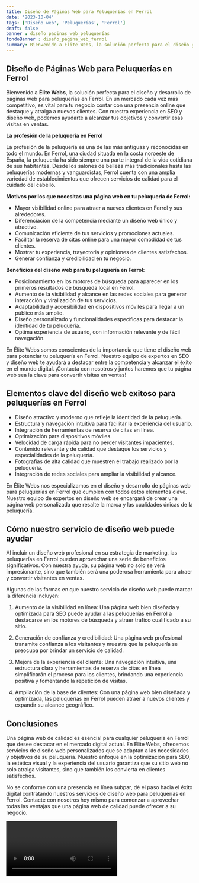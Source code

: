 ```yaml
---
title: Diseño de Páginas Web para Peluquerías en Ferrol
date: '2023-10-04'
tags: ['Diseño web', 'Peluquerías', 'Ferrol']
draft: false
banner : diseño_paginas_web_peluquerías
fondoBanner : diseño_pagina_web_ferrol
summary: Bienvenido a Élite Webs, la solución perfecta para el diseño y desarrollo de páginas web para peluquerías en Ferrol. En un mercado cada vez más competitivo, es vital para tu negocio contar con una presencia online que destaque y atraiga a nuevos clientes. Con nuestra experiencia en SEO y diseño web, podemos ayudarte a alcanzar tus objetivos y convertir esas visitas en ventas.
---
```


## **Diseño de Páginas Web para Peluquerías en Ferrol**

Bienvenido a **Élite Webs**, la solución perfecta para el diseño y desarrollo de páginas web para peluquerías en Ferrol. En un mercado cada vez más competitivo, es vital para tu negocio contar con una presencia online que destaque y atraiga a nuevos clientes. Con nuestra experiencia en SEO y diseño web, podemos ayudarte a alcanzar tus objetivos y convertir esas visitas en ventas.

**La profesión de la peluquería en Ferrol**

La profesión de la peluquería es una de las más antiguas y reconocidas en todo el mundo. En Ferrol, una ciudad situada en la costa noroeste de España, la peluquería ha sido siempre una parte integral de la vida cotidiana de sus habitantes. Desde los salones de belleza más tradicionales hasta las peluquerías modernas y vanguardistas, Ferrol cuenta con una amplia variedad de establecimientos que ofrecen servicios de calidad para el cuidado del cabello.

**Motivos por los que necesitas una página web en tu peluquería de Ferrol:**

- Mayor visibilidad online para atraer a nuevos clientes en Ferrol y sus alrededores.
- Diferenciación de la competencia mediante un diseño web único y atractivo.
- Comunicación eficiente de tus servicios y promociones actuales.
- Facilitar la reserva de citas online para una mayor comodidad de tus clientes.
- Mostrar tu experiencia, trayectoria y opiniones de clientes satisfechos.
- Generar confianza y credibilidad en tu negocio.

**Beneficios del diseño web para tu peluquería en Ferrol:**

- Posicionamiento en los motores de búsqueda para aparecer en los primeros resultados de búsqueda local en Ferrol.
- Aumento de la visibilidad y alcance en las redes sociales para generar interacción y viralización de tus servicios.
- Adaptabilidad y accesibilidad en dispositivos móviles para llegar a un público más amplio.
- Diseño personalizado y funcionalidades específicas para destacar la identidad de tu peluquería.
- Optima experiencia de usuario, con información relevante y de fácil navegación.

En Élite Webs somos conscientes de la importancia que tiene el diseño web para potenciar tu peluquería en Ferrol. Nuestro equipo de expertos en SEO y diseño web te ayudará a destacar entre la competencia y alcanzar el éxito en el mundo digital. ¡Contacta con nosotros y juntos haremos que tu página web sea la clave para convertir visitas en ventas!

<GifSeo />

<Cta />

## Elementos clave del diseño web exitoso para peluquerías en Ferrol

- Diseño atractivo y moderno que refleje la identidad de la peluquería.
- Estructura y navegación intuitiva para facilitar la experiencia del usuario.
- Integración de herramientas de reserva de citas en línea.
- Optimización para dispositivos móviles.
- Velocidad de carga rápida para no perder visitantes impacientes.
- Contenido relevante y de calidad que destaque los servicios y especialidades de la peluquería.
- Fotografías de alta calidad que muestren el trabajo realizado por la peluquería.
- Integración de redes sociales para ampliar la visibilidad y alcance.

En Élite Webs nos especializamos en el diseño y desarrollo de páginas web para peluquerías en Ferrol que cumplen con todos estos elementos clave. Nuestro equipo de expertos en diseño web se encargará de crear una página web personalizada que resalte la marca y las cualidades únicas de la peluquería.

## Cómo nuestro servicio de diseño web puede ayudar

Al incluir un diseño web profesional en su estrategia de marketing, las peluquerías en Ferrol pueden aprovechar una serie de beneficios significativos. Con nuestra ayuda, su página web no solo se verá impresionante, sino que también será una poderosa herramienta para atraer y convertir visitantes en ventas.

Algunas de las formas en que nuestro servicio de diseño web puede marcar la diferencia incluyen:

1. Aumento de la visibilidad en línea: Una página web bien diseñada y optimizada para SEO puede ayudar a las peluquerías en Ferrol a destacarse en los motores de búsqueda y atraer tráfico cualificado a su sitio.

2. Generación de confianza y credibilidad: Una página web profesional transmite confianza a los visitantes y muestra que la peluquería se preocupa por brindar un servicio de calidad.

3. Mejora de la experiencia del cliente: Una navegación intuitiva, una estructura clara y herramientas de reserva de citas en línea simplificarán el proceso para los clientes, brindando una experiencia positiva y fomentando la repetición de visitas.

4. Ampliación de la base de clientes: Con una página web bien diseñada y optimizada, las peluquerías en Ferrol pueden atraer a nuevos clientes y expandir su alcance geográfico.

## Conclusiones

Una página web de calidad es esencial para cualquier peluquería en Ferrol que desee destacar en el mercado digital actual. En Élite Webs, ofrecemos servicios de diseño web personalizados que se adaptan a las necesidades y objetivos de su peluquería. Nuestro enfoque en la optimización para SEO, la estética visual y la experiencia del usuario garantiza que su sitio web no solo atraiga visitantes, sino que también los convierta en clientes satisfechos.

No se conforme con una presencia en línea subpar, dé el paso hacia el éxito digital contratando nuestros servicios de diseño web para peluquerías en Ferrol. Contacte con nosotros hoy mismo para comenzar a aprovechar todas las ventajas que una página web de calidad puede ofrecer a su negocio.

<Video />

<CtaBot job='Peluquerías' city='Ferrol'/>

<Gmaps query='Ferrol+españa+maps' />